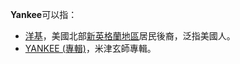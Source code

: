 '''Yankee'''可以指：
*[[洋基|洋基]]，美國北部[[新英格蘭地區|新英格蘭地區]]居民後裔，泛指美國人。
*[[YANKEE_(專輯)|YANKEE (專輯)]]，米津玄師專輯。

{{disambig|CAT=非中文名称消歧义}}